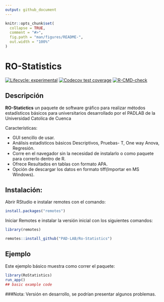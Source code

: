 ```yaml
---
output: github_document
---
```


<!-- README.md is generated from README.Rmd. Please edit that file -->

```r
knitr::opts_chunk$set(
  collapse = TRUE,
  comment = "#>",
  fig.path = "man/figures/README-",
  out.width = "100%"
)
```


# RO-Statistics

<!-- badges: start -->
[![Lifecycle: experimental](https://img.shields.io/badge/lifecycle-experimental-orange.svg)](https://lifecycle.r-lib.org/articles/stages.html#experimental)
[![Codecov test coverage](https://codecov.io/gh/CarlosGuerreroG/RoStatisticsGolem/branch/master/graph/badge.svg)](https://app.codecov.io/gh/CarlosGuerreroG/RoStatisticsGolem?branch=master)
[![R-CMD-check](https://github.com/CarlosGuerreroG/RoStatisticsGolem/actions/workflows/R-CMD-check.yaml/badge.svg)](https://github.com/CarlosGuerreroG/RoStatisticsGolem/actions/workflows/R-CMD-check.yaml)
<!-- badges: end -->




## Descripción


**RO-Statictics** un paquete de software gráfico para realizar métodos estadísticos básicos para universitarios desarrollado por el PADLAB de la Universidad Catolica de Cuenca

Características:

- GUI sencillo de usar. 
- Análisis estadísticos básicos Descriptivos, Pruebas- T, One way Anova, Regresión.
- Corre en el navegador sin la necesidad de instalarlo o como paquete para correrlo dentro de R.
- Ofrece Resultados en tablas con formato APA.
- Opción de descargar los datos en formato tiff(Importar en MS Windows).



## Instalación:

Abrir RStudio e instalar remotes con el comando:
```r

install.packages("remotes")
```

Iniciar Remotes e instalar la versión inicial con los siguientes comandos:

```r
library(remotes)

remotes::install_github("PAD-LAB/Ro-Statistics")
```



## Ejemplo

Este ejemplo básico muestra como correr el paquete: 

```r
library(RoStatistics)
run_app()
## basic example code
```

###Nota:
Versión en desarrollo, se podrían presentar algunos problemas.

